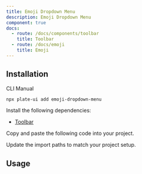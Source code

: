 ```yaml
---
title: Emoji Dropdown Menu
description: Emoji Dropdown Menu
component: true
docs:
  - route: /docs/components/toolbar
    title: Toolbar
  - route: /docs/emoji
    title: Emoji
---
```


<ComponentPreview name="playground-demo" id="emoji" />

## Installation

<Tabs defaultValue="cli">

<TabsList>
<TabsTrigger value="cli">CLI</TabsTrigger>
<TabsTrigger value="manual">Manual</TabsTrigger>
</TabsList>
<TabsContent value="cli">

```bash
npx plate-ui add emoji-dropdown-menu
```

</TabsContent>

<TabsContent value="manual">

<Steps>

<Step>

Install the following dependencies:

- [Toolbar](/docs/components/toolbar)

</Step>

<Step>

Copy and paste the following code into your project.

</Step>

<ComponentSource name="emoji-dropdown-menu" />
<ComponentSource name="emoji-icons" />
<ComponentSource name="emoji-picker" />
<ComponentSource name="emoji-picker-content" />
<ComponentSource name="emoji-picker-navigation" />
<ComponentSource name="emoji-picker-preview" />
<ComponentSource name="emoji-picker-search-and-clear" />
<ComponentSource name="emoji-picker-search-bar" />

<Step>

Update the import paths to match your project setup.

</Step>

</Steps>

</TabsContent>

</Tabs>

## Usage

<ComponentSource name="fixed-toolbar-buttons" />
